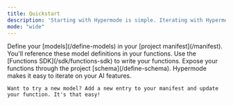```yaml
---
title: Quickstart
description: 'Starting with Hypermode is simple. Iterating with Hypermode is constant.'
mode: "wide"
---
```


<Steps>
  <Step title="Set Up Your Manifest">
    Define your [models](/define-models) in your [project manifest](/manifest). You'll reference these model definitions in your functions.
  </Step>
  <Step title="Write Your Functions">
    Use the [Functions SDK](/sdk/functions-sdk) to write your functions. Expose your functions through the project [schema](/define-schema).
  </Step>
  <Step title="Iterate">
    Hypermode makes it easy to iterate on your AI features.
    
    Want to try a new model? Add a new entry to your manifest and update your function. It's that easy!
  </Step>
</Steps>